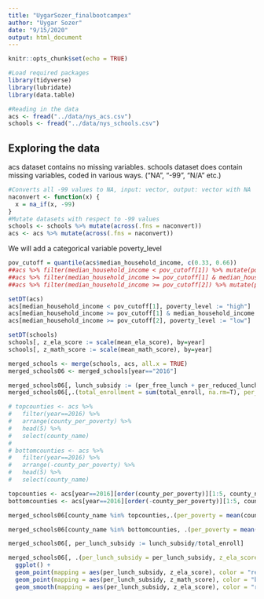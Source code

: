 ```yaml
---
title: "UygarSozer_finalbootcampex"
author: "Uygar Sozer"
date: "9/15/2020"
output: html_document
---
```


```r
knitr::opts_chunk$set(echo = TRUE)
```

```r
#Load required packages
library(tidyverse)
library(lubridate)
library(data.table)
```

```r
#Reading in the data
acs <- fread("../data/nys_acs.csv")
schools <- fread("../data/nys_schools.csv")
```

## Exploring the data
acs dataset contains no missing variables.
schools dataset does contain missing variables, coded in various ways. ("NA", "-99", "N/A" etc.)

```r
#Converts all -99 values to NA, input: vector, output: vector with NA
naconvert <- function(x) {
  x = na_if(x, -99)
}
#Mutate datasets with respect to -99 values
schools <- schools %>% mutate(across(.fns = naconvert))
acs <- acs %>% mutate(across(.fns = naconvert))
```

We will add a categorical variable poverty_level
```r
pov_cutoff = quantile(acs$median_household_income, c(0.33, 0.66))
##acs %>% filter(median_household_income < pov_cutoff[1]) %>% mutate(poverty_level = "high")
##acs %>% filter(median_household_income >= pov_cutoff[1] & median_household_income < pov_cutoff[2] ) %>% mutate(poverty_level = "medium")
##acs %>% filter(median_household_income >= pov_cutoff[2]) %>% mutate(poverty_level = "low")

setDT(acs)
acs[median_household_income < pov_cutoff[1], poverty_level := "high"]
acs[median_household_income >= pov_cutoff[1] & median_household_income < pov_cutoff[2], poverty_level :="medium"]
acs[median_household_income >= pov_cutoff[2], poverty_level := "low"]
```

```r
setDT(schools)
schools[, z_ela_score := scale(mean_ela_score), by=year]
schools[, z_math_score := scale(mean_math_score), by=year]
```

```r
merged_schools <- merge(schools, acs, all.x = TRUE)
merged_schools06 <- merged_schools[year=="2016"]
```

```r
merged_schools06[, lunch_subsidy := (per_free_lunch + per_reduced_lunch)*total_enroll]
merged_schools06[,.(total_enrollment = sum(total_enroll, na.rm=T), per_lunch_subsidy = sum(lunch_subsidy, na.rm=T)/sum(total_enroll, na.rm=T), per_poverty = mean(county_per_poverty, na.rm=T)), by = county_name]
```
```r
# topcounties <- acs %>% 
#   filter(year==2016) %>% 
#   arrange(county_per_poverty) %>% 
#   head(5) %>% 
#   select(county_name)
# 
# bottomcounties <- acs %>% 
#   filter(year==2016) %>% 
#   arrange(-county_per_poverty) %>% 
#   head(5) %>% 
#   select(county_name)

topcounties <- acs[year==2016][order(county_per_poverty)][1:5, county_name]
bottomcounties <- acs[year==2016][order(-county_per_poverty)][1:5, county_name]
```

```r
merged_schools06[county_name %in% topcounties,.(per_poverty = mean(county_per_poverty), per_lunch_subsidy = sum(lunch_subsidy)/sum(total_enroll), mean_ela = mean(z_ela_score, na.rm=T), mean_math = mean(z_math_score, na.rm=T)),by=county_name]

merged_schools06[county_name %in% bottomcounties, .(per_poverty = mean(county_per_poverty), per_lunch_subsidy = sum(lunch_subsidy)/sum(total_enroll), mean_ela = mean(z_ela_score, na.rm=T), mean_math = mean(z_math_score, na.rm=T)),by=county_name]
```

```r
merged_schools06[, per_lunch_subsidy := lunch_subsidy/total_enroll]

merged_schools06[, .(per_lunch_subsidy = per_lunch_subsidy, z_ela_score = z_ela_score, z_math_score = z_math_score)] %>% 
  ggplot() + 
  geom_point(mapping = aes(per_lunch_subsidy, z_ela_score), color = "red") + 
  geom_point(mapping = aes(per_lunch_subsidy, z_math_score), color = "blue") + 
  geom_smooth(mapping = aes(per_lunch_subsidy, z_ela_score), color = "red", method = "lm")
```


